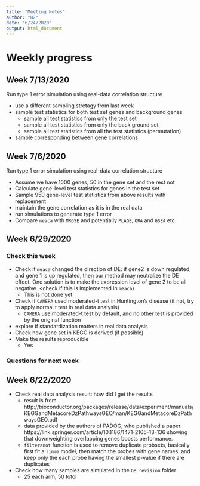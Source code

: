 ```yaml
---
title: "Meeting Notes"
author: "BZ"
date: "6/24/2020"
output: html_document
---
```



# Weekly progress

## Week 7/13/2020

   Run type 1 error simulation using real-data correlation structure
   
   + use a different sampling stretagy from last week
   + sample test statistics for both test set genes and background genes
      + sample all test statistics from only the test set 
      + sample all test statistics from only the back ground set
      + sample all test statistics from all the test statistics (permutation)
   + sample corresponding between gene correlations


## Week 7/6/2020

   Run type 1 error simulation using real-data correlation structure
    
   + Assume we have 1000 genes, 50 in the gene set and the rest not
   + Calculate gene-level test statistics for genes in the test set 
   + Sample 950 gene-level test statistics from above results with replacement
   + maintain the gene correlation as it is in the real data 
   + run simulations to generate type 1 error
   + Compare `meaca` with `MRGSE` and potentially `PLAGE`, `ORA` and `GSEA` etc.

## Week 6/29/2020

### Check this week
   + Check if `meaca` changed the direction of DE: if gene2 is down regulated, and 
   gene 1 is up regulated, then our method may neutralize the DE effect. One solution
   is to make the expression level of gene 2 to be all negative. <check if this is 
   implemented in `meaca`)
       - This is not done yet
   + Check if `CAMERA` used moderated-t test in Huntington's disease (if not, try
   to apply normal t test in real data analysis)
      - `CAMERA` use moderated-t test by default, and no other test is provided 
      by the original function
   + explore if standardization matters in real data analysis
   + Check how gene set in KEGG is derived (if possible)
   + Make the results reproducible
      - Yes

### Questions for next week

## Week 6/22/2020

  + Check real data analysis result: how did I get the results 
    + result is from http://bioconductor.org/packages/release/data/experiment/manuals/KEGGandMetacoreDzPathwaysGEO/man/KEGGandMetacoreDzPathwaysGEO.pdf
    + data provided by the authors of PADOG, who published a paper https://link.springer.com/article/10.1186/1471-2105-13-136 showing that downweighting 
    overlapping genes boosts performance.
    + `filteranot` function is used to remove duplicate probsets, basically first 
    fit a `limma` model, then match the probes with gene names, and keep only the 
    each probe having the smallest p-value if there are duplicates
  + Check how many samples are simulated in the `GB_revision` folder
    + 25 each arm, 50 totol